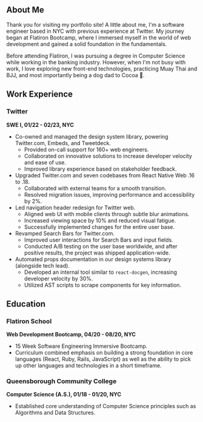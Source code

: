 ## About Me

Thank you for visiting my portfolio site! A little about me, I'm a software engineer based in NYC with previous experience at Twitter. My journey began at Flatiron Bootcamp, where I immersed myself in the world of web development and gained a solid foundation in the fundamentals.

Before attending Flatiron, I was pursuing a degree in Computer Science while working in the banking industry. However, when I'm not busy with work, I love exploring new front-end technologies, practicing Muay Thai and BJJ, and most importantly being a dog dad to Cocoa 🐶.

## Work Experience

### Twitter

**SWE I, 01/22 - 02/23, NYC**

- Co-owned and managed the design system library, powering Twitter.com, Embeds, and Tweetdeck.
  - Provided on-call support for 160+ web engineers.
  - Collaborated on innovative solutions to increase developer velocity and ease of use.
  - Improved library experience based on stakeholder feedback.
- Upgraded Twitter.com and seven codebases from React Native Web .16 to .18.
  - Collaborated with external teams for a smooth transition.
  - Resolved migration issues, improving performance and accessibility by 2%.
- Led navigation header redesign for Twitter web.
  - Aligned web UI with mobile clients through subtle blur animations.
  - Increased viewing space by 10% and reduced visual fatigue.
  - Successfully implemented changes for the entire user base.
- Revamped Search Bars for Twitter.com.
  - Improved user interactions for Search Bars and input fields.
  - Conducted A/B testing on the user base worldwide, and after positive results, the project was shipped application-wide.
- Automated props documentation in our design systems library (alongside tech lead).
  - Developed an internal tool similar to `react-docgen`, increasing developer velocity by 30%.
  - Utilized AST scripts to scrape components for key information.

## Education

### Flatiron School

**Web Development Bootcamp, 04/20 - 08/20, NYC**

- 15 Week Software Engineering Immersive Bootcamp.
- Curriculum combined emphasis on building a strong foundation in core languages (React, Ruby, Rails, JavaScript) as well as the ability to pick up other languages and technologies in a short timeframe.

### Queensborough Community College

**Computer Science (A.S.), 01/18 - 01/20, NYC**

- Established core understanding of Computer Science principles such as Algorithms and Data Structures.
